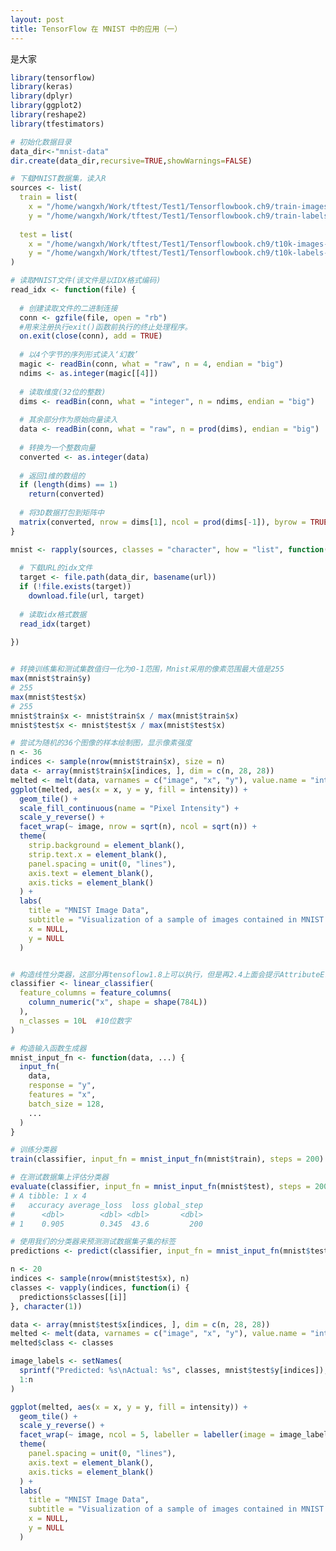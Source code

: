 ```yaml
---
layout: post
title: TensorFlow 在 MNIST 中的应用（一）
---
```


是大家



```r
library(tensorflow)
library(keras)
library(dplyr)
library(ggplot2)
library(reshape2)
library(tfestimators)

# 初始化数据目录
data_dir<-"mnist-data"
dir.create(data_dir,recursive=TRUE,showWarnings=FALSE)

# 下载MNIST数据集，读入R
sources <- list(
  train = list(
    x = "/home/wangxh/Work/tftest/Test1/Tensorflowbook.ch9/train-images-idx3-ubyte.gz",
    y = "/home/wangxh/Work/tftest/Test1/Tensorflowbook.ch9/train-labels-idx1-ubyte.gz" ),
  
  test = list(
    x = "/home/wangxh/Work/tftest/Test1/Tensorflowbook.ch9/t10k-images-idx3-ubyte.gz",
    y = "/home/wangxh/Work/tftest/Test1/Tensorflowbook.ch9/t10k-labels-idx1-ubyte.gz" )
)

# 读取MNIST文件(该文件是以IDX格式编码)
read_idx <- function(file) {
  
  # 创建读取文件的二进制连接
  conn <- gzfile(file, open = "rb")
  #用来注册执行exit()函数前执行的终止处理程序。
  on.exit(close(conn), add = TRUE)
  
  # 以4个字节的序列形式读入‘幻数’
  magic <- readBin(conn, what = "raw", n = 4, endian = "big")
  ndims <- as.integer(magic[[4]])
  
  # 读取维度(32位的整数)
  dims <- readBin(conn, what = "integer", n = ndims, endian = "big")
  
  # 其余部分作为原始向量读入
  data <- readBin(conn, what = "raw", n = prod(dims), endian = "big")
  
  # 转换为一个整数向量
  converted <- as.integer(data)
  
  # 返回1维的数组的
  if (length(dims) == 1)
    return(converted)
  
  # 将3D数据打包到矩阵中
  matrix(converted, nrow = dims[1], ncol = prod(dims[-1]), byrow = TRUE)
}

mnist <- rapply(sources, classes = "character", how = "list", function(url) {
  
  # 下载URL的idx文件
  target <- file.path(data_dir, basename(url))
  if (!file.exists(target))
    download.file(url, target)
  
  # 读取idx格式数据
  read_idx(target)
  
})


# 转换训练集和测试集数值归一化为0-1范围，Mnist采用的像素范围最大值是255
max(mnist$train$y)
# 255
max(mnist$test$x)
# 255
mnist$train$x <- mnist$train$x / max(mnist$train$x)
mnist$test$x <- mnist$test$x / max(mnist$test$x)

# 尝试为随机的36个图像的样本绘制图，显示像素强度
n <- 36
indices <- sample(nrow(mnist$train$x), size = n)
data <- array(mnist$train$x[indices, ], dim = c(n, 28, 28))
melted <- melt(data, varnames = c("image", "x", "y"), value.name = "intensity")
ggplot(melted, aes(x = x, y = y, fill = intensity)) +
  geom_tile() +
  scale_fill_continuous(name = "Pixel Intensity") +
  scale_y_reverse() +
  facet_wrap(~ image, nrow = sqrt(n), ncol = sqrt(n)) +
  theme(
    strip.background = element_blank(),
    strip.text.x = element_blank(),
    panel.spacing = unit(0, "lines"),
    axis.text = element_blank(),
    axis.ticks = element_blank()
  ) +
  labs(
    title = "MNIST Image Data",
    subtitle = "Visualization of a sample of images contained in MNIST data set.",
    x = NULL,
    y = NULL
  )


# 构造线性分类器，这部分再tensoflow1.8上可以执行，但是再2.4上面会提示AttributeError: module 'tensorflow.python.feature_column.feature_column' has no attribute 'numeric_column'错误
classifier <- linear_classifier(
  feature_columns = feature_columns(
    column_numeric("x", shape = shape(784L))
  ),
  n_classes = 10L  #10位数字
)

# 构造输入函数生成器
mnist_input_fn <- function(data, ...) {
  input_fn(
    data,
    response = "y",
    features = "x",
    batch_size = 128,
    ...
  )
}

# 训练分类器
train(classifier, input_fn = mnist_input_fn(mnist$train), steps = 200)

# 在测试数据集上评估分类器
evaluate(classifier, input_fn = mnist_input_fn(mnist$test), steps = 200)
# A tibble: 1 x 4
#   accuracy average_loss  loss global_step
#      <dbl>        <dbl> <dbl>       <dbl>
# 1    0.905        0.345  43.6         200

# 使用我们的分类器来预测测试数据集子集的标签
predictions <- predict(classifier, input_fn = mnist_input_fn(mnist$test))

n <- 20
indices <- sample(nrow(mnist$test$x), n)
classes <- vapply(indices, function(i) {
  predictions$classes[[i]]
}, character(1))

data <- array(mnist$test$x[indices, ], dim = c(n, 28, 28))
melted <- melt(data, varnames = c("image", "x", "y"), value.name = "intensity")
melted$class <- classes

image_labels <- setNames(
  sprintf("Predicted: %s\nActual: %s", classes, mnist$test$y[indices]),
  1:n
)

ggplot(melted, aes(x = x, y = y, fill = intensity)) +
  geom_tile() +
  scale_y_reverse() +
  facet_wrap(~ image, ncol = 5, labeller = labeller(image = image_labels)) +
  theme(
    panel.spacing = unit(0, "lines"),
    axis.text = element_blank(),
    axis.ticks = element_blank()
  ) +
  labs(
    title = "MNIST Image Data",
    subtitle = "Visualization of a sample of images contained in MNIST data set.",
    x = NULL,
    y = NULL
  )


```